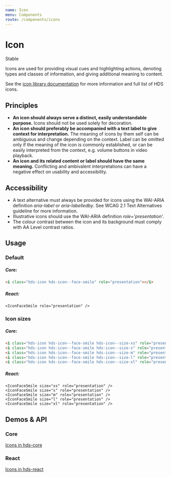 ```yaml
---
name: Icon
menu: Components
route: /components/icons
---
```




# Icon

<StatusLabel type="info">Stable</StatusLabel>

<LargeParagraph>
  Icons are used for providing visual cues and highlighting actions, denoting types and classes of information, and giving additional meaning to content.
</LargeParagraph>

See the [icon library documentation](/visual-assets/icons "HDS Icons") for more information and full list of HDS icons.

## Principles
- **An icon should always serve a distinct, easily understandable purpose.** Icons should not be used solely for decoration.
- **An icon should preferably be accompanied with a text label to give context for interpretation.** The meaning of icons by them self can be ambiguous and change depending on the context. Label can be omitted only if the meaning of the icon is commonly established, or can be easily interpreted from the context, e.g. volume buttons in video playback.
- **An icon and its related content or label should have the same meaning.** Conflicting and ambivalent interpretations can have a negative effect on usability and accessibility.

## Accessibility
- A text alternative must always be provided for icons using the WAI-ARIA definition _aria-label_ or _aria-labelledby_. See <Link href="https://www.w3.org/TR/WCAG21/#text-alternatives" external>WCAG 2.1 Text Alternatives guideline</Link> for more information.
- Illustrative icons should use the WAI-ARIA definition _role='presentation'_.
- The colour contrast between the icon and its background must comply with <Link href="https://www.w3.org/TR/WCAG21/#contrast-minimum" external>AA Level contrast ratios</Link>.


## Usage

### Default

<Playground>
  <IconFaceSmile role="presentation" />
</Playground>

##### Core:
```html
<i class="hds-icon hds-icon--face-smile" role="presentation"></i>
```

##### React:
```tsx
<IconFaceSmile role="presentation" />
```

### Icon sizes

<Playground>
  <IconFaceSmile size="xs" role="presentation" />
  <IconFaceSmile size="s" role="presentation" />
  <IconFaceSmile size="m" role="presentation" />
  <IconFaceSmile size="l" role="presentation" />
  <IconFaceSmile size="xl" role="presentation" />
</Playground>

##### Core:
```html
<i class="hds-icon hds-icon--face-smile hds-icon--size-xs" role="presentation"></i>
<i class="hds-icon hds-icon--face-smile hds-icon--size-s" role="presentation"></i>
<i class="hds-icon hds-icon--face-smile hds-icon--size-m" role="presentation"></i>
<i class="hds-icon hds-icon--face-smile hds-icon--size-l" role="presentation"></i>
<i class="hds-icon hds-icon--face-smile hds-icon--size-xl" role="presentation"></i>
```

##### React:
```tsx
<IconFaceSmile size="xs" role="presentation" />
<IconFaceSmile size="s" role="presentation" />
<IconFaceSmile size="m" role="presentation" />
<IconFaceSmile size="l" role="presentation" />
<IconFaceSmile size="xl" role="presentation" />
```

## Demos & API

### Core

[Icons in hds-core](/storybook/core/?path=/story/icons--discord)

### React

[Icons in hds-react](/storybook/react/?path=/story/icons-some--icondiscord)


